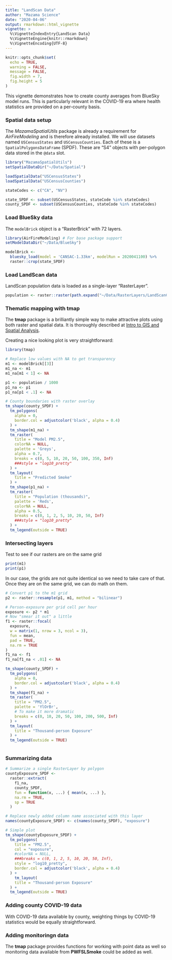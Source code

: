 ```yaml
---
title: "LandScan Data"
author: "Mazama Science"
date: "2020-04-06"
output: rmarkdown::html_vignette
vignette: >
  %\VignetteIndexEntry{LandScan Data}
  %\VignetteEngine{knitr::rmarkdown}
  %\VignetteEncoding{UTF-8}
---
```


```r
knitr::opts_chunk$set(
  echo = TRUE, 
  warning = FALSE,
  message = FALSE,
  fig.width = 7, 
  fig.height = 5
)
```

This vignette demonstrates how to create county averages from BlueSky model runs.
This is particularly relevant in the COVID-19 era where health statistics are
provided on a per-county basis.

### Spatial data setup

The *MazamaSpatialUtils* package is already a requirement for *AirFireModeling* 
and is therefore already installed. We will use datasets named
`USCensusStates` and `USCensusCounties`. Each of these is a
`SpatialPolygonsDataFrame` (SPDF). These are "S4" objects with per-polygon data 
stored in the `@data` slot.

```r
library("MazamaSpatialUtils")
setSpatialDataDir("~/Data/Spatial")

loadSpatialData("USCensusStates")
loadSpatialData("USCensusCounties")

stateCodes <- c("CA", "NV")

state_SPDF <- subset(USCensusStates, stateCode %in% stateCodes)
county_SPDF <- subset(USCensusCounties, stateCode %in% stateCodes)
```

### Load BlueSky data

The `modelBrick` object is a "RasterBrick" with 72 layers.

```r
library(AirFireModeling) # For base package support
setModelDataDir("~/Data/BlueSky")

modelBrick <- 
  bluesky_load(model = 'CANSAC-1.33km', modelRun = 2020041100) %>%
  raster::crop(state_SPDF)
```

### Load LandScan data

LandScan population data is loaded as a single-layer "RasterLayer".

```r
population <- raster::raster(path.expand("~/Data/RasterLayers/LandScanConusNight_cansac_1_33.nc"))
```

### Thematic mapping with tmap

The **tmap** package is a brilliantly simple way to make attractive plots using
both raster and spatial data. It is thoroughly described at
[Intro to GIS and Spatial Analysis](https://mgimond.github.io/Spatial/).

Creating a nice looking plot is very straightforward:

```r
library(tmap)

# Replace low values with NA to get transparency
m1 <- modelBrick[[3]]
m1_na <- m1
m1_na[m1 < 1] <- NA

p1 <- population / 1000
p1_na <- p1
p1_na[p1 < .1] <- NA

# County boundaries with raster overlay
tm_shape(county_SPDF) +
  tm_polygons(
    alpha = 0,
    border.col = adjustcolor('black', alpha = 0.4)
  ) +
  tm_shape(m1_na) +
  tm_raster(
    title = "Model PM2.5",
    colorNA = NULL,
    palette = 'Greys',
    alpha = 0.7,
    breaks = c(0, 5, 10, 20, 50, 100, 350, Inf)
    ###style = "log10_pretty"
  ) +
  tm_layout(
    title = "Predicted Smoke"
  ) +
  tm_shape(p1_na) +
  tm_raster(
    title = "Population (thousands)",
    palette = 'Reds',
    colorNA = NULL,
    alpha = 0.5,
    breaks = c(0, 1, 2, 5, 10, 20, 50, Inf)
    ###style = "log10_pretty"
  ) +
  tm_legend(outside = TRUE)

```

### Intersecting layers

Test to see if our rasters are on the same grid

```r
print(m1)
print(p1)
```

In our case, the grids are not quite identical so we need to take care of that.
Once they are on the same grid, we can do math on them.

```r
# Convert p1 to the m1 grid
p2 <- raster::resample(p1, m1, method = "bilinear")

# Person-exposure per grid cell per hour
exposure <- p2 * m1
# Now "smear it out" a little
f1 <- raster::focal(
  exposure, 
  w = matrix(1, nrow = 3, ncol = 3), 
  fun = mean, 
  pad = TRUE,  
  na.rm = TRUE
)
f1_na <- f1
f1_na[f1_na < .01] <- NA

tm_shape(county_SPDF) +
  tm_polygons(
    alpha = 0,
    border.col = adjustcolor('black', alpha = 0.4)
  ) +
  tm_shape(f1_na) +
  tm_raster(
    title = "PM2.5",
    palette = 'YlOrBr',
    # To make it more dramatic
    breaks = c(0, 10, 20, 50, 100, 200, 500, Inf)
  ) +
  tm_layout(
    title = "Thousand-person Exposure"
  ) +
  tm_legend(outside = TRUE)
 
```

### Summarizing data



```r
# Summarize a single RasterLayer by polygon
countyExposure_SPDF <-
  raster::extract(
    f1_na,
    county_SPDF,
    fun = function(x, ...) { mean(x, ...) },
    na.rm = TRUE,
    sp = TRUE
  )

# Replace newly added column name associated with this layer
names(countyExposure_SPDF) <- c(names(county_SPDF), "exposure")

# Simple plot
tm_shape(countyExposure_SPDF) + 
  tm_polygons(
    title = "PM2.5",
    col = "exposure",
    #colorNA = NULL,
    ###breaks = c(0, 1, 2, 5, 10, 20, 50, Inf),
    style = "log10_pretty",
    border.col = adjustcolor('black', alpha = 0.4)
  ) +
    tm_layout(
    title = "Thousand-person Exposure"
  ) +
  tm_legend(outside = TRUE)

```

### Adding county COVID-19 data

With COVID-19 data available by county, weighting things by COVID-19 statistics
would be equally straightforward.

### Adding monitoringn data

The **tmap** package provides functions for working with point data as well so 
monitoring data available from **PWFSLSmoke** could be added as well.

